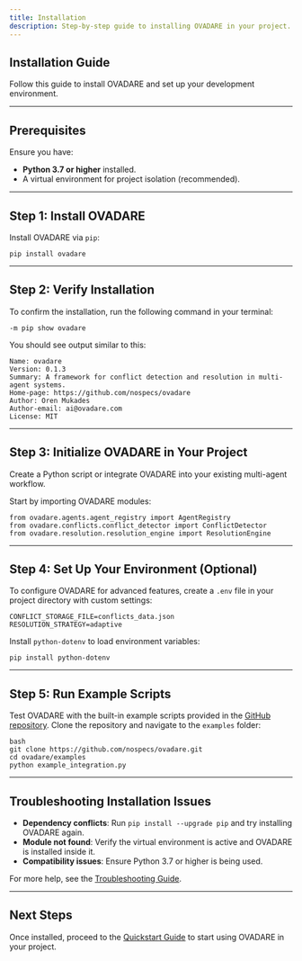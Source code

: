 ```yaml
---
title: Installation
description: Step-by-step guide to installing OVADARE in your project.
---
```


## Installation Guide

Follow this guide to install OVADARE and set up your development environment.

---

## Prerequisites

Ensure you have:
- **Python 3.7 or higher** installed.
- A virtual environment for project isolation (recommended).

---

## Step 1: Install OVADARE

Install OVADARE via `pip`:

```
pip install ovadare
```

---

## Step 2: Verify Installation

To confirm the installation, run the following command in your terminal:

```
-m pip show ovadare
```

You should see output similar to this:

```
Name: ovadare
Version: 0.1.3
Summary: A framework for conflict detection and resolution in multi-agent systems.
Home-page: https://github.com/nospecs/ovadare
Author: Oren Mukades
Author-email: ai@ovadare.com
License: MIT
```

---

## Step 3: Initialize OVADARE in Your Project

Create a Python script or integrate OVADARE into your existing multi-agent workflow.

Start by importing OVADARE modules:

```
from ovadare.agents.agent_registry import AgentRegistry
from ovadare.conflicts.conflict_detector import ConflictDetector
from ovadare.resolution.resolution_engine import ResolutionEngine
```

---

## Step 4: Set Up Your Environment (Optional)

To configure OVADARE for advanced features, create a `.env` file in your project directory with custom settings:

```
CONFLICT_STORAGE_FILE=conflicts_data.json
RESOLUTION_STRATEGY=adaptive
```

Install `python-dotenv` to load environment variables:

```
pip install python-dotenv
```

---

## Step 5: Run Example Scripts

Test OVADARE with the built-in example scripts provided in the [GitHub repository](https://github.com/nospecs/ovadare). Clone the repository and navigate to the `examples` folder:

```
bash
git clone https://github.com/nospecs/ovadare.git
cd ovadare/examples
python example_integration.py
```

---

## Troubleshooting Installation Issues

- **Dependency conflicts**: Run `pip install --upgrade pip` and try installing OVADARE again.
- **Module not found**: Verify the virtual environment is active and OVADARE is installed inside it.
- **Compatibility issues**: Ensure Python 3.7 or higher is being used.

For more help, see the [Troubleshooting Guide](/tutorials/troubleshooting).

---

## Next Steps

Once installed, proceed to the [Quickstart Guide](/get-started/quickstart) to start using OVADARE in your project.
